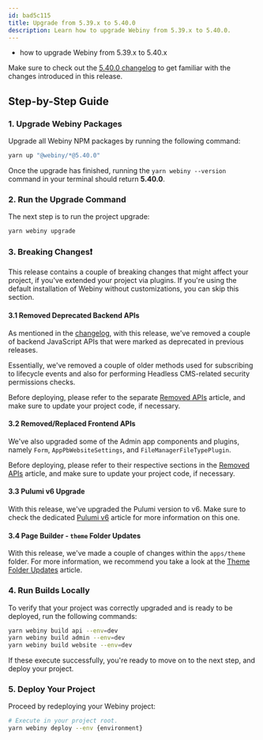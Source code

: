 ```yaml
---
id: bad5c115
title: Upgrade from 5.39.x to 5.40.0
description: Learn how to upgrade Webiny from 5.39.x to 5.40.0.
---
```



<Alert type="success" title="What you’ll learn">

  - how to upgrade Webiny from 5.39.x to 5.40.x

</Alert>

<Alert type="info">

  Make sure to check out the [5.40.0 changelog](./changelog) to get familiar with the changes introduced in this
  release.

</Alert>

## Step-by-Step Guide

### 1. Upgrade Webiny Packages

Upgrade all Webiny NPM packages by running the following command:

```bash
yarn up "@webiny/*@5.40.0"
```

Once the upgrade has finished, running the `yarn webiny --version` command in your terminal should return **5.40.0**.

### 2. Run the Upgrade Command

The next step is to run the project upgrade:

```bash
yarn webiny upgrade
```

### 3. Breaking Changes❗

This release contains a couple of breaking changes that might affect your project, if you've extended your project via plugins. If you're using the default installation of Webiny without customizations, you can skip this section.

#### 3.1 Removed Deprecated Backend APIs

As mentioned in the [changelog](/docs/release-notes/5.40.0/changelog#removed-deprecated-ap-is-4051), with this release, we've removed a couple of backend JavaScript APIs that were marked as deprecated in previous releases.

Essentially, we've removed a couple of older methods used for subscribing to lifecycle events and also for performing Headless CMS-related security permissions checks.

Before deploying, please refer to the separate [Removed APIs](/docs/release-notes/5.40.0/removed-apis) article, and make sure to update your project code, if necessary.

#### 3.2 Removed/Replaced Frontend APIs

We've also upgraded some of the Admin app components and plugins, namely `Form`, `AppPbWebsiteSettings`, and `FileManagerFileTypePlugin`.

Before deploying, please refer to their respective sections in the [Removed APIs](/docs/release-notes/5.40.0/removed-apis) article, and make sure to update your project code, if necessary.

#### 3.3 Pulumi v6 Upgrade

With this release, we've upgraded the Pulumi version to v6. Make sure to check the dedicated [Pulumi v6](/docs/release-notes/5.40.0/pulumi-v6) article for more information on this one.

#### 3.4 Page Builder - `theme` Folder Updates

With this release, we've made a couple of changes within the `apps/theme` folder. For more information, we recommend you take a look at the [Theme Folder Updates](/docs/release-notes/5.40.0/theme-folder-updates) article.

### 4. Run Builds Locally

To verify that your project was correctly upgraded and is ready to be deployed, run the following commands:

```bash
yarn webiny build api --env=dev
yarn webiny build admin --env=dev
yarn webiny build website --env=dev
```

If these execute successfully, you're ready to move on to the next step, and deploy your project.

### 5. Deploy Your Project

Proceed by redeploying your Webiny project:

```bash
# Execute in your project root.
yarn webiny deploy --env {environment}
```

<AdditionalNotes />

